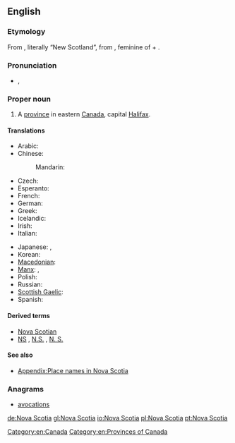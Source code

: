 ==English==
{{wikipedia}}

===Etymology===
From {{etyl|la}}, literally “New Scotland”, from {{term|nova|lang=la}}, feminine of {{term|novus||new|lang=la}} + {{term|Scotia||Scotland|lang=la}}.

===Pronunciation===
* {{a|UK}} {{IPA|/ˈnəʊ.və ˌskəʊ.ʃə/}}, {{X-SAMPA|/"n@U.v@ %sk@U.S@/}}

===Proper noun===
{{en-proper noun|sg=[[Nova]] [[Scotia]]}}

# A [[province]] in eastern [[Canada]], capital [[Halifax]].

====Translations====
{{trans-top|Province in eastern Canada}}
* Arabic: {{t-|ar|نوفا سكوتيا|f|tr=nuufa skuushya|sc=Arab}}
* Chinese:
*: Mandarin: {{t|zh|新斯科舍|tr=Xīn Sīkēshě|sc=Hani}}
* Czech: {{t+|cs|Nové Skotsko|n}}
* Esperanto: {{t-|eo|Nov-Skotio}}
* French: {{t+|fr|Nouvelle-Écosse|f}}
* German: {{t+|de|Neuschottland|n}}
* Greek: {{t-|el|Νέα Σκωτία|f|tr=Néa Skotía|sc=Grek}}
* Icelandic: {{t-|is|Nýja-Skotland|n}}
* Irish: {{t-|ga|Albain Nua|f|xs=Irish}}
* Italian: {{t-|it|Nuova Scozia|f}}
{{trans-mid}}
* Japanese: {{t-|ja|ノバスコシア|tr=Nobasukoshia}}, {{t-|ja|ノバスコシア州|tr=Nobasukoshia-shū}}
* Korean: {{t-|ko|노바스코샤|tr=Nobaseukosya|sc=Kore}}
* [[Macedonian]]: {{t-|mk|Нова Шкотска|f|tr=Nóva Škótska}}
* [[Manx]]: {{t-|gv|Nalbin Noa|f|xs=Manx}}, {{t-|gv|Albin Noa|f|alt=Yn Albin Noa|xs=Manx}}
* Polish: {{t+|pl|Nowa Szkocja|f}}
* Russian: {{t-|ru|Новая Шотландия|f|tr=Nóvaja Šotlándija}}
* [[Scottish Gaelic]]: {{t-|gd|Alba Nuadh|f|xs=Scottish Gaelic}}
* Spanish: {{t-|es|Nueva Escocia|f}}
{{trans-bottom}}

====Derived terms====
* [[Nova Scotian]]
* [[NS]] , [[N.S.]] , [[N. S.]] {{qualifier|abbreviation}}

====See also====
* [[Appendix:Place names in Nova Scotia]]

===Anagrams===
* [[avocations#English|avocations]]

[[Category:en:Canada]]
[[Category:en:Provinces of Canada]]

[[de:Nova Scotia]]
[[gl:Nova Scotia]]
[[io:Nova Scotia]]
[[pl:Nova Scotia]]
[[pt:Nova Scotia]]